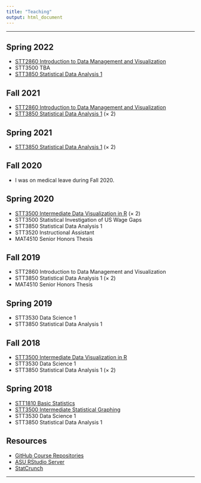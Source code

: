 ```yaml
---
title: "Teaching"
output: html_document
---
```


<hr>

## Spring 2022

* [STT2860 Introduction to Data Management and Visualization](TBA)
* STT3500 TBA
* [STT3850 Statistical Data Analysis 1](TBA)

## Fall 2021

* [STT2860 Introduction to Data Management and Visualization](https://stat-jet-asu.github.io/IntroDataManagementVis/)
* [STT3850 Statistical Data Analysis 1](https://stat-jet-asu.github.io/StatisticalDataAnalysis1/) (&times; 2)

## Spring 2021

* [STT3850 Statistical Data Analysis 1](https://stat-jet-asu.github.io/StatisticalDataAnalysis1/) (&times; 2)

## Fall 2020

* I was on medical leave during Fall 2020.

## Spring 2020

* [STT3500 Intermediate Data Visualization in R](https://github.com/STAT-JET-ASU/IntermediateDataVisR/blob/master/README.md) (&times; 2)
* STT3500 Statistical Investigation of US Wage Gaps
* STT3850 Statistical Data Analysis 1
* STT3520 Instructional Assistant
* MAT4510 Senior Honors Thesis

## Fall 2019

* STT2860 Introduction to Data Management and Visualization
* STT3850 Statistical Data Analysis 1 (&times; 2)
* MAT4510 Senior Honors Thesis

## Spring 2019

* STT3530 Data Science 1
* STT3850 Statistical Data Analysis 1

## Fall 2018

* [STT3500 Intermediate Data Visualization in R](https://github.com/STAT-JET-ASU/IntermediateDataVisR/blob/master/README.md)
* STT3530 Data Science 1 
* STT3850 Statistical Data Analysis 1 (&times; 2)

## Spring 2018

* [STT1810 Basic Statistics](https://github.com/STAT-JET-ASU/BasicStatistics)
* [STT3500 Intermediate Statistical Graphing](https://github.com/STAT-JET-ASU/IntermediateDataVisR/blob/master/README.md)
* STT3530 Data Science 1
* STT3850 Statistical Data Analysis 1

## Resources

* [GitHub Course Repositories](https://github.com/STAT-JET-ASU)
* [ASU RStudio Server](https://mathr.math.appstate.edu)
* [StatCrunch](https://www.statcrunch.com/)

<hr>